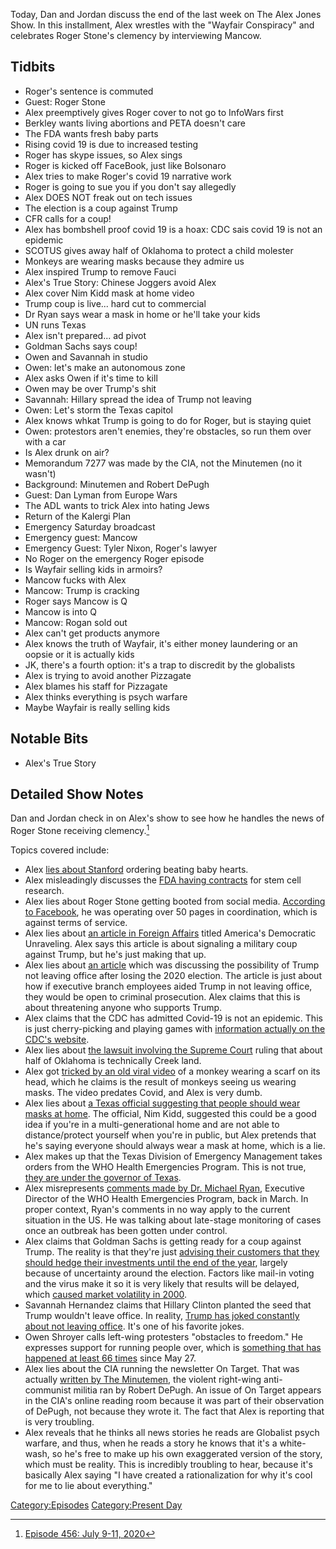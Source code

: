 {{DEFAULTSORT:
    #_EPISODE_0456:July 9-11, 2020
}}{{Episode
    | title             = July 9-11, 2020
    | caption           = Listen to this episode on [https://knowledgefight.libsyn.com/456-july-9-11-2020 Libsyn] [https://open.spotify.com/episode/2RmskzuZlDfOcPKyJscSzp Spotify], Read the [[Transcript/456: July 9-11, 2020|Unofficial Transcript]], View discussion on [https://reddit.com/hq8ozh Reddit]
    | episodeNumber     = 456
    | length            = 02:27:37
    | airDate           = July 13, 2020
    | coverageStartDate = July 9, 2020
    | coverageEndDate   = July 11, 2020
    | episodeType       = [[:Category:Present Day|Present Day]]
    | appearance        = [[Roger Stone]], [[Jair Bolsonaro]], [[Anthony Fauci]], [[Nim Kidd]], [[Owen Shroyer]], [[Savannah Hernandez]], [[Robert DePugh]], [[Dan Lyman]], [[Mancow]], [[Tyler Nixon]]
    | previousEpisode   = [[455: July 7-8, 2020]]
    | nextEpisode       = [[457: July 12-13, 2020]]
}}

{{Stub}}

Today, Dan and Jordan discuss the end of the last week on The Alex Jones Show. In this installment, Alex wrestles with the "Wayfair Conspiracy" and celebrates Roger Stone's clemency by interviewing Mancow.

==Tidbits==

*Roger's sentence is commuted
*Guest: Roger Stone
*Alex preemptively gives Roger cover to not go to InfoWars first
*Berkley wants living abortions and PETA doesn't care
*The FDA wants fresh baby parts
*Rising covid 19 is due to increased testing
*Roger has skype issues, so Alex sings
*Roger is kicked off FaceBook, just like Bolsonaro
*Alex tries to make Roger's covid 19 narrative work
*Roger is going to sue you if you don't say allegedly
*Alex DOES NOT freak out on tech issues
*The election is a coup against Trump
*CFR calls for a coup!
*Alex has bombshell proof covid 19 is a hoax: CDC sais covid 19 is not an epidemic
*SCOTUS gives away half of Oklahoma to protect a child molester
*Monkeys are wearing masks because they admire us
*Alex inspired Trump to remove Fauci
*Alex's True Story: Chinese Joggers avoid Alex
*Alex cover Nim Kidd mask at home video
*Trump coup is live... hard cut to commercial
*Dr Ryan says wear a mask in home or he'll take your kids
*UN runs Texas
*Alex isn't prepared... ad pivot
*Goldman Sachs says coup!
*Owen and Savannah in studio
*Owen: let's make an autonomous zone
*Alex asks Owen if it's time to kill
*Owen may be over Trump's shit
*Savannah: Hillary spread the idea of Trump not leaving
*Owen: Let's storm the Texas capitol
*Alex knows whkat Trump is going to do for Roger, but is staying quiet
*Owen: protestors aren't enemies, they're obstacles, so run them over with a car
*Is Alex drunk on air?
*Memorandum 7277 was made by the CIA, not the Minutemen (no it wasn't)
*Background: Minutemen and Robert DePugh
*Guest: Dan Lyman from Europe Wars
*The ADL wants to trick Alex into hating Jews
*Return of the Kalergi Plan
*Emergency Saturday broadcast
*Emergency guest: Mancow
*Emergency Guest: Tyler Nixon, Roger's lawyer
*No Roger on the emergency Roger episode
*Is Wayfair selling kids in armoirs?
*Mancow fucks with Alex
*Mancow: Trump is cracking
*Roger says Mancow is Q
*Mancow is into Q
*Mancow: Rogan sold out
*Alex can't get products anymore
*Alex knows the truth of Wayfair, it's either money laundering or an oopsie or it is actually kids
*JK, there's a fourth option: it's a trap to discredit by the globalists
*Alex is trying to avoid another Pizzagate
*Alex blames his staff for Pizzagate
*Alex thinks everything is psych warfare
*Maybe Wayfair is really selling kids

==Notable Bits==

*Alex's True Story

==Detailed Show Notes==

Dan and Jordan check in on Alex's show to see how he handles the news of Roger Stone receiving clemency.<ref>[https://knowledgefight.com/research/2020/7/20/episode-456-july-9-11-2020 Episode 456: July 9-11, 2020]</ref>

Topics covered include:

*Alex [https://www.snopes.com/fact-check/testimony-biotech-company/ lies about Stanford] ordering beating baby hearts.
*Alex misleadingly discusses the [https://www.texasrighttolife.com/newly-uncovered-documents-show-fda-spent-nearly-100000-on-baby-body-parts-to-make-humanized-mice/ FDA having contracts] for stem cell research.
*Alex lies about Roger Stone getting booted from social media. [https://www.bbc.com/news/technology-53347793 According to Facebook], he was operating over 50 pages in coordination, which is against terms of service.
*Alex lies about [https://www.foreignaffairs.com/articles/united-states/2020-06-15/americas-democratic-unraveling an article in Foreign Affairs] titled America's Democratic Unraveling. Alex says this article is about signaling a military coup against Trump, but he's just making that up.
*Alex lies about [https://www.stamfordadvocate.com/opinion/article/Trump-could-lose-and-not-leave-But-Cabinet-15396854.php an article] which was discussing the possibility of Trump not leaving office after losing the 2020 election. The article is just about how if executive branch employees aided Trump in not leaving office, they would be open to criminal prosecution. Alex claims that this is about threatening anyone who supports Trump.
*Alex claims that the CDC has admitted Covid-19 is not an epidemic. This is just cherry-picking and playing games with [https://www.cdc.gov/coronavirus/2019-ncov/covid-data/covidview/index.html information actually on the CDC's website].
*Alex lies about [https://www.npr.org/2020/07/09/889562040/supreme-court-rules-that-about-half-of-oklahoma-is-indian-land the lawsuit involving the Supreme Court] ruling that about half of Oklahoma is technically Creek land.
*Alex got [https://www.ndtv.com/offbeat/this-video-of-a-monkey-wearing-a-face-mask-will-leave-you-in-stitches-2259016 tricked by an old viral video] of a monkey wearing a scarf on its head, which he claims is the result of monkeys seeing us wearing masks. The video predates Covid, and Alex is very dumb.
*Alex lies about [https://news4sanantonio.com/news/local/tdem-you-should-consider-wearing-a-mask-even-when-youre-in-your-own-home a Texas official suggesting that people should wear masks at home]. The official, Nim Kidd, suggested this could be a good idea if you're in a multi-generational home and are not able to distance/protect yourself when you're in public, but Alex pretends that he's saying everyone should always wear a mask at home, which is a lie.
*Alex makes up that the Texas Division of Emergency Management takes orders from the WHO Health Emergencies Program. This is not true, [https://tdem.texas.gov/wp-content/uploads/2020/03/2020-Emergency-Management-Annex-ESF-5.pdf they are under the governor of Texas].
*Alex misrepresents [https://www.youtube.com/watch?v=2v3vlw14NbM comments made by Dr. Michael Ryan], Executive Director of the WHO Health Emergencies Program, back in March. In proper context, Ryan's comments in no way apply to the current situation in the US. He was talking about late-stage monitoring of cases once an outbreak has been gotten under control.
*Alex claims that Goldman Sachs is getting ready for a coup against Trump. The reality is that they're just [https://www.cnbc.com/2020/07/08/goldman-warns-delayed-election-results-this-november-similar-to-bush-gore-could-rock-the-market.html advising their customers that they should hedge their investments until the end of the year], largely because of uncertainty around the election. Factors like mail-in voting and the virus make it so it is very likely that results will be delayed, which [https://www.marketwatch.com/story/how-wall-street-reacts-to-election-recounts-2016-11-28 caused market volatility in 2000].
*Savannah Hernandez claims that Hillary Clinton planted the seed that Trump wouldn't leave office. In reality, [https://slate.com/news-and-politics/2020/02/trump-jokes-rigged-elections-chaos.html Trump has joked constantly about not leaving office]. It's one of his favorite jokes.
*Owen Shroyer calls left-wing protesters "obstacles to freedom." He expresses support for running people over, which is [https://www.usatoday.com/story/news/nation/2020/07/08/vehicle-ramming-attacks-66-us-since-may-27/5397700002/ something that has happened at least 66 times] since May 27.
*Alex lies about the CIA running the newsletter On Target. That was actually [https://www.columbiatribune.com/article/20090806/News/308069706 written by The Minutemen], the violent right-wing anti-communist militia ran by Robert DePugh. An issue of On Target appears in the CIA's online reading room because it was part of their observation of DePugh, not because they wrote it. The fact that Alex is reporting that is very troubling.
*Alex reveals that he thinks all news stories he reads are Globalist psych warfare, and thus, when he reads a story he knows that it's a white-wash, so he's free to make up his own exaggerated version of the story, which must be reality. This is incredibly troubling to hear, because it's basically Alex saying "I have created a rationalization for why it's cool for me to lie about everything."

[[Category:Episodes]]
[[Category:Present Day]]
